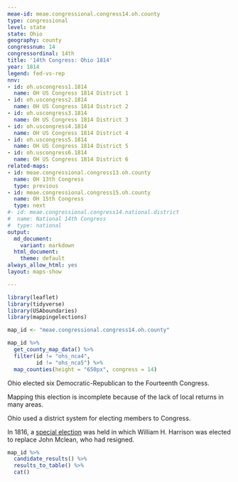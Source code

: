 ```yaml
---
meae-id: meae.congressional.congress14.oh.county
type: congressional
level: state
state: Ohio
geography: county
congressnum: 14
congressordinal: 14th
title: '14th Congress: Ohio 1814'
year: 1814
legend: fed-vs-rep
nnv:
- id: oh.uscongress1.1814
  name: OH US Congress 1814 District 1
- id: oh.uscongress2.1814
  name: OH US Congress 1814 District 2
- id: oh.uscongress3.1814
  name: OH US Congress 1814 District 3
- id: oh.uscongress4.1814
  name: OH US Congress 1814 District 4
- id: oh.uscongress5.1814
  name: OH US Congress 1814 District 5
- id: oh.uscongress6.1814
  name: OH US Congress 1814 District 6
related-maps:
- id: meae.congressional.congress13.oh.county
  name: OH 13th Congress
  type: previous
- id: meae.congressional.congress15.oh.county
  name: OH 15th Congress
  type: next
#- id: meae.congressional.congress14.national.district
#  name: National 14th Congress
#  type: national
output:
  md_document:
    variant: markdown
  html_document:
    theme: default
always_allow_html: yes
layout: maps-show

---
```


```r
library(leaflet)
library(tidyverse)
library(USAboundaries)
library(mappingelections)

map_id <- "meae.congressional.congress14.oh.county"
```

<div class="map">

```r
map_id %>%
  get_county_map_data() %>% 
  filter(id != "ohs_nca4",
         id != "ohs_nca5") %>% 
  map_counties(height = "650px", congress = 14)
```

</div>

Ohio elected six Democratic-Republican to the Fourteenth Congress. 

Mapping this election is incomplete because of the lack of local returns in many areas.

Ohio used a district system for electing members to Congress. 

In 1816, a [special election](https://elections.lib.tufts.edu/catalog/tufts:oh.uscongress1.vacancy.1816) was held in which William H. Harrison was elected to replace John Mclean, who had resigned. 

<div class="results-table">

```r
map_id %>%
  candidate_results() %>%
  results_to_table() %>%
  cat()
```

</div>
